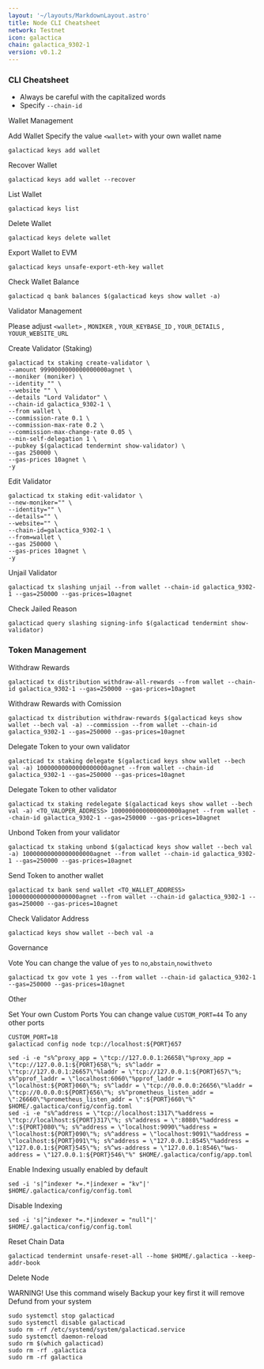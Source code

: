 ```yaml
---
layout: '~/layouts/MarkdownLayout.astro'
title: Node CLI Cheatsheet
network: Testnet
icon: galactica
chain: galactica_9302-1
version: v0.1.2
---
```


### CLI Cheatsheet

- Always be careful with the capitalized words
- Specify `--chain-id`

Wallet Management

Add Wallet
Specify the value `<wallet>` with your own wallet name

```
galacticad keys add wallet
```

Recover Wallet
```
galacticad keys add wallet --recover
```

List Wallet
```
galacticad keys list
```

Delete Wallet
```
galacticad keys delete wallet
```
Export Wallet to EVM
```
galacticad keys unsafe-export-eth-key wallet
```
Check Wallet Balance
```
galacticad q bank balances $(galacticad keys show wallet -a)
```

Validator Management

Please adjust `<wallet>` , `MONIKER` , `YOUR_KEYBASE_ID` , `YOUR_DETAILS` , `YOUUR_WEBSITE_URL`

Create Validator (Staking)
```
galacticad tx staking create-validator \
--amount 9990000000000000000agnet \
--moniker (moniker) \
--identity "" \
--website "" \
--details "Lord Validator" \
--chain-id galactica_9302-1 \
--from wallet \
--commission-rate 0.1 \
--commission-max-rate 0.2 \
--commission-max-change-rate 0.05 \
--min-self-delegation 1 \
--pubkey $(galacticad tendermint show-validator) \
--gas 250000 \
--gas-prices 10agnet \
-y
```

Edit Validator
```
galacticad tx staking edit-validator \
--new-moniker="" \
--identity="" \
--details="" \
--website="" \
--chain-id=galactica_9302-1 \
--from=wallet \
--gas 250000 \
--gas-prices 10agnet \
-y
```

Unjail Validator
```
galacticad tx slashing unjail --from wallet --chain-id galactica_9302-1 --gas=250000 --gas-prices=10agnet
```

Check Jailed Reason
```
galacticad query slashing signing-info $(galacticad tendermint show-validator)
```

### Token Management

Withdraw Rewards
```
galacticad tx distribution withdraw-all-rewards --from wallet --chain-id galactica_9302-1 --gas=250000 --gas-prices=10agnet
```

Withdraw Rewards with Comission
```
galacticad tx distribution withdraw-rewards $(galacticad keys show wallet --bech val -a) --commission --from wallet --chain-id galactica_9302-1 --gas=250000 --gas-prices=10agnet
```

Delegate Token to your own validator
```
galacticad tx staking delegate $(galacticad keys show wallet --bech val -a) 10000000000000000000agnet --from wallet --chain-id galactica_9302-1 --gas=250000 --gas-prices=10agnet
```

Delegate Token to other validator
```
galacticad tx staking redelegate $(galacticad keys show wallet --bech val -a) <TO_VALOPER_ADDRESS> 10000000000000000000agnet --from wallet --chain-id galactica_9302-1 --gas=250000 --gas-prices=10agnet
```

Unbond Token from your validator
```
galacticad tx staking unbond $(galacticad keys show wallet --bech val -a) 10000000000000000000agnet --from wallet --chain-id galactica_9302-1 --gas=250000 --gas-prices=10agnet
```

Send Token to another wallet
```
galacticad tx bank send wallet <TO_WALLET_ADDRESS> 10000000000000000000agnet --from wallet --chain-id galactica_9302-1 --gas=250000 --gas-prices=10agnet
```
Check Validator Address
```
galacticad keys show wallet --bech val -a
```

Governance 

Vote
You can change the value of `yes` to `no`,`abstain`,`nowithveto`

```
galacticad tx gov vote 1 yes --from wallet --chain-id galactica_9302-1 --gas=250000 --gas-prices=10agnet
```

Other

Set Your own Custom Ports
You can change value `CUSTOM_PORT=44` To any other ports
```
CUSTOM_PORT=18
galacticad config node tcp://localhost:${PORT}657
```
```
sed -i -e "s%^proxy_app = \"tcp://127.0.0.1:26658\"%proxy_app = \"tcp://127.0.0.1:${PORT}658\"%; s%^laddr = \"tcp://127.0.0.1:26657\"%laddr = \"tcp://127.0.0.1:${PORT}657\"%; s%^pprof_laddr = \"localhost:6060\"%pprof_laddr = \"localhost:${PORT}060\"%; s%^laddr = \"tcp://0.0.0.0:26656\"%laddr = \"tcp://0.0.0.0:${PORT}656\"%; s%^prometheus_listen_addr = \":26660\"%prometheus_listen_addr = \":${PORT}660\"%" $HOME/.galactica/config/config.toml
sed -i -e "s%^address = \"tcp://localhost:1317\"%address = \"tcp://localhost:${PORT}317\"%; s%^address = \":8080\"%address = \":${PORT}080\"%; s%^address = \"localhost:9090\"%address = \"localhost:${PORT}090\"%; s%^address = \"localhost:9091\"%address = \"localhost:${PORT}091\"%; s%^address = \"127.0.0.1:8545\"%address = \"127.0.0.1:${PORT}545\"%; s%^ws-address = \"127.0.0.1:8546\"%ws-address = \"127.0.0.1:${PORT}546\"%" $HOME/.galactica/config/app.toml
```

Enable Indexing usually enabled by default
```
sed -i 's|^indexer *=.*|indexer = "kv"|' $HOME/.galactica/config/config.toml
```

Disable Indexing
```
sed -i 's|^indexer *=.*|indexer = "null"|' $HOME/.galactica/config/config.toml
```

Reset Chain Data
```
galacticad tendermint unsafe-reset-all --home $HOME/.galactica --keep-addr-book
```

Delete Node

WARNING! Use this command wisely 
Backup your key first it will remove Defund from your system

```
sudo systemctl stop galacticad
sudo systemctl disable galacticad
sudo rm -rf /etc/systemd/system/galacticad.service
sudo systemctl daemon-reload
sudo rm $(which galacticad)
sudo rm -rf .galactica
sudo rm -rf galactica
```
